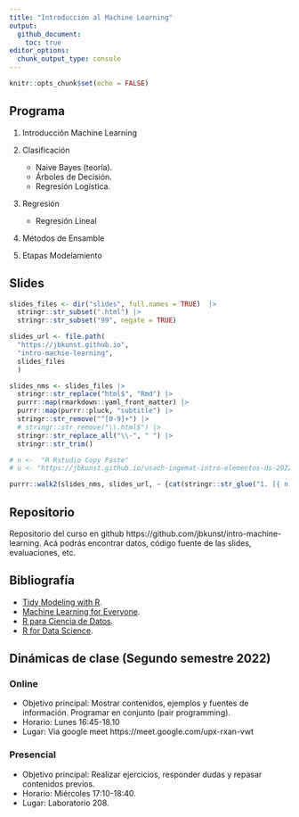 ```yaml
---
title: "Introducción al Machine Learning"
output:
  github_document:
    toc: true
editor_options: 
  chunk_output_type: console
---
```


```r
knitr::opts_chunk$set(echo = FALSE)
```

## Programa

1.  Introducción Machine Learning
1.  Clasificación
  
    - Naive Bayes (teoría).
    - Árboles de Decisión.
    - Regresión Logística.

1.  Regresión

    - Regresión Lineal

1. Métodos de Ensamble
    
1.  Etapas Modelamiento

## Slides

```r
slides_files <- dir("slides", full.names = TRUE)  |> 
  stringr::str_subset(".html") |> 
  stringr::str_subset("99", negate = TRUE)

slides_url <- file.path(
  "https://jbkunst.github.io",
  "intro-machie-learning",
  slides_files
  )

slides_nms <- slides_files |> 
  stringr::str_replace("html$", "Rmd") |> 
  purrr::map(rmarkdown::yaml_front_matter) |> 
  purrr::map(purrr::pluck, "subtitle") |> 
  stringr::str_remove("^[0-9]+") |> 
  # stringr::str_remove("\\.html$") |> 
  stringr::str_replace_all("\\-", " ") |> 
  stringr::str_trim()

# n <-  "R Rstudio Copy Paste"
# u <- "https://jbkunst.github.io/usach-ingemat-intro-elementos-ds-202201/01-R-Rstudio-copy-paste.html"

purrr::walk2(slides_nms, slides_url, ~ {cat(stringr::str_glue("1. [{ n }]({ u })", n = .x, u = .y)); cat("\n")})
```

## Repositorio

Repositorio del curso en github https://github.com/jbkunst/intro-machine-learning. Acá podrás
encontrar datos, código fuente de las slides, evaluaciones, etc.

## Bibliografía

- [Tidy Modeling with R](https://www.tmwr.org/).
- [Machine Learning for Everyone](https://vas3k.com/blog/machine_learning/).
- [R para Ciencia de Datos](https://es.r4ds.hadley.nz/).
- [R for Data Science](https://r4ds.hadley.nz/).


## Dinámicas de clase (Segundo semestre 2022)

### Online
  - Objetivo principal: Mostrar contenidos, ejemplos y fuentes de información. Programar en conjunto (pair programming).
  - Horario: Lunes 16:45-18.10 
  - Lugar: Via google meet https://meet.google.com/upx-rxan-vwt


### Presencial
  - Objetivo principal: Realizar ejercicios, responder dudas y repasar contenidos previos.
  - Horario: Miércoles 17:10-18:40.
  - Lugar: Laboratorio 208. 

